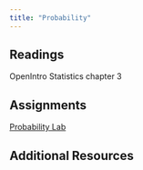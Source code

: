 ```yaml
---
title: "Probability"
---
```



## Readings

OpenIntro Statistics chapter 3

## Assignments

[Probability Lab](/assignments/06_Probability.zip)

## Additional Resources


